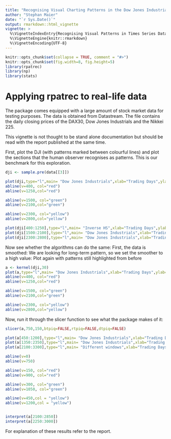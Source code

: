 ```yaml
---
title: "Recognising Visual Charting Patterns in the Dow Jones Industrials Index"
author: "Stephan Maier"
date: "`r Sys.Date()`"
output: rmarkdown::html_vignette
vignette: >
  %\VignetteIndexEntry{Recognising Visual Patterns in Times Series Data}
  %\VignetteEngine{knitr::rmarkdown}
  %\VignetteEncoding{UTF-8}
---
```


```r
knitr::opts_chunk$set(collapse = TRUE, comment = "#>")
knitr::opts_chunk$set(fig.width=8, fig.height=5)
library(rpatrec)
library(np)
library(stats)
```

# Applying rpatrec to real-life data

The package comes equipped with a large amount of stock market data for testing purposes. The data is obtained from Datastream. The file \code{stockmarket.RData} contains the daily closing prices of the DAX30, Dow Jones Industrials and the Nikkei 225.

This vignette is not thought to be stand alone documentation but should be read with the report published at the same time. 


First, plot the DJI (with patterns marked between colourful lines) and plot the sections that the human observer recognises as patterns. This is our benchmark for this exploration.

```r
dji <- sample.pre(data[[3]])

plot(dji,type="l",main= "Dow Jones Industrials",xlab="Trading Days",ylab="Closing Price",col="blue")
abline(v=400, col="red")
abline(v=1250,col="red")

abline(v=1500, col="green")
abline(v=2100,col="green")

abline(v=2300, col="yellow")
abline(v=2800,col="yellow")

plot(dji[400:1250],type="l",main= "Inverse HS",xlab="Trading Days",ylab="Closing Price",col="blue")
plot(dji[1500:2100],type="l",main= "Dow Jones Industrials",xlab="Trading Days",ylab="Closing Price",col="blue")
plot(dji[2300:2800],type="l",main= "Dow Jones Industrials",xlab="Trading Days",ylab="Closing Price",col="blue")


```
Now see whether the algorithms can do the same:
First, the data is smoothed:
We are looking for long-term pattern, so we set the smoother to a high value:
Plot again with patterns still highlighted from before
```r

a <- kernel(dji,30)
plot(a,type="l",main= "Dow Jones Industrials",xlab="Trading Days",ylab="Closing Price",col="blue")
abline(v=400, col="red")
abline(v=1250,col="red")

abline(v=1500, col="green")
abline(v=2100,col="green")

abline(v=2300, col="yellow")
abline(v=2800,col="yellow")

```
Now, run it through the slicer function to see what the package makes of it:


```r

slicer(a,750,150,btpiq=FALSE,rtpiq=FALSE,dtpiq=FALSE)
```

```r
plot(a[450:1200],type="l",main= "Dow Jones Industrials",xlab="Trading Days",ylab="Closing Price",col="blue")
plot(a[1350:2350],type="l",main= "Dow Jones Industrials",xlab="Trading Days",ylab="Closing Price",col="blue")
plot(a[2100:3300],type="l",main= "Different windows",xlab="Trading Days",ylab="Closing Price",col="blue")

abline(v=0)
abline(v=750)

abline(v=150, col="red")
abline(v=900, col="red")

abline(v=300, col="green")
abline(v=1050, col="green")

abline(v=450,col = "yellow")
abline(v=1200,col = "yellow")



```

```r
interpret(a[2100:2850])
interpret(a[2250:3000])

```
For explanation of these results refer to the report.
